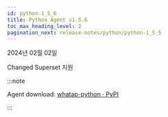 ```yaml
---
id: python-1_5_6
title: Python Agent v1.5.6
toc_max_heading_level: 2
pagination_next: release-notes/python/python-1_5_5
---
```


2024년 02월 02일

<Status>Changed</Status> Superset 지원

:::note

Agent download: [whatap-python · PyPI](https://pypi.org/project/whatap-python/1.5.6/)

:::